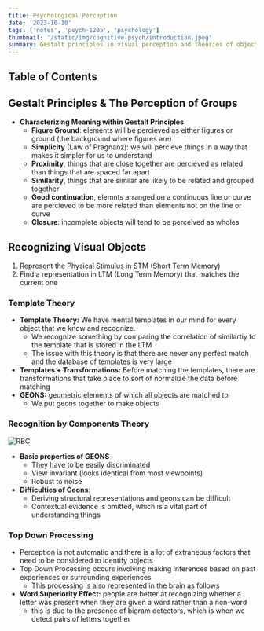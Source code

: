 ```yaml
---
title: Psychological Perception
date: '2023-10-10'
tags: ['notes', 'psych-120a', 'psychology']
thumbnail: '/static/img/cognitive-psych/introduction.jpeg'
summary: Gestalt principles in visual perception and theories of object recognition, including template matching, GEONS, and top-down processing
---
```


## Table of Contents

<TOCInline toc={props.toc} exclude="Table of Contents" toHeading={5} />

## Gestalt Principles & The Perception of Groups

- **Characterizing Meaning within Gestalt Principles**
  - **Figure Ground**: elements will be percieved as either figures or ground (the background where figures are)
  - **Simplicity** (Law of Pragnanz): we will percieve things in a way that makes it simpler for us to understand
  - **Proximity**, things that are close together are percieved as related than things that are spaced far apart
  - **Similarity**, things that are similar are likely to be related and grouped together
  - **Good** **continuation**, elemnts arranged on a continuous line or curve are percieved to be more related than elements not on the line or curve
  - **Closure**: incomplete objects will tend to be perceived as wholes

## Recognizing Visual Objects

1. Represent the Physical Stimulus in STM (Short Term Memory)
2. Find a representation in LTM (Long Term Memory) that matches the current one

### Template Theory

- **Template Theory:** We have mental templates in our mind for every object that we know and recognize.
  - We recognize something by comparing the correlation of similartiy to the template that is stored in the LTM
  - The issue with this theory is that there are never any perfect match and the database of templates is very large
- **Templates + Transformations:** Before matching the templates, there are transformations that take place to sort of normalize the data before matching
- **GEONS:** geometric elements of which all objects are matched to
  - We put geons together to make objects

### Recognition by Components Theory

![RBC](https://upload.wikimedia.org/wikipedia/commons/2/28/Breakdown_of_objects_into_Geons.png)

- **Basic properties of GEONS**
  - They have to be easily discriminated
  - View invariant (looks identical from most viewpoints)
  - Robust to noise
- **Difficulties of Geons**:
  - Deriving structural representations and geons can be difficult
  - Contextual evidence is omitted, which is a vital part of understanding things

### Top Down Processing

- Perception is not automatic and there is a lot of extraneous factors that need to be considered to identify objects
- Top Down Processing occurs involving making inferences based on past experiences or surrounding experiences
  - This processing is also represented in the brain as follows
- **Word Superiority Effect:** people are better at recognizing whether a letter was present when they are given a word rather than a non-word
  - this is due to the presence of bigram detectors, which is when we detect pairs of letters together
